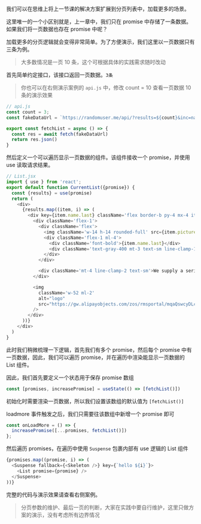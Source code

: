 
我们可以在思维上将上一节课的解决方案扩展到分页列表中，加载更多的场景。

这里唯一的一个小区别就是，上一章中，我们只在 promise 中存储了一条数据。如果我们将一页数据也存在 promise 中呢？

加载更多的分页逻辑就会变得非常简单。为了方便演示，我们这里以一页数据只有三条为例。

> 大多数情况是一页 10 条，这个可根据具体的实践需求随时改动


首先简单约定接口，该接口返回一页数据。`3条`

> 你也可以在右侧演示案例的 `api.js` 中，修改 count = 10 查看一页数据 10 条的演示效果

```javascript
// api.js
const count = 3;
const fakeDataUrl = `https://randomuser.me/api/?results=${count}&inc=name,gender,email,nat,picture&noinfo`;

export const fetchList = async () => {
  const res = await fetch(fakeDataUrl)
  return res.json()
}
```

然后定义一个可以遍历显示一页数据的组件。该组件接收一个 promise，并使用 use 读取请求结果。

```javascript
// List.jsx
import { use } from 'react';
export default function CurrentList({promise}) {
  const {results} = use(promise)
  return (
    <div>
      {results.map((item, i) => (
        <div key={item.name.last} className='flex border-b py-4 mx-4 items-center'>
          <div className='flex-1'>
            <div className='flex'>
              <img className='w-14 h-14 rounded-full' src={item.picture.large} alt='' />
              <div className='flex-1 ml-4'>
                <div className='font-bold'>{item.name.last}</div>
                <div className='text-gray-400 mt-3 text-sm line-clamp-1'>react 19 re, a design language for background applications</div>
              </div>
            </div>

            <div className='mt-4 line-clamp-2 text-sm'>We supply a series of design principles, practical patterns and high quality design resources (Sketch and Axure), to help people create their product prototypes beautifully and efficiently.</div>
          </div>

          <img
            className='w-52 ml-2'
            alt="logo"
            src="https://gw.alipayobjects.com/zos/rmsportal/mqaQswcyDLcXyDKnZfES.png"
          />
        </div>
      ))}
    </div>
  )
}
```

此时我们稍微梳理一下逻辑，首先我们有多个 promise，然后每个 promise 中有一页数据，因此，我们可以遍历 promise，并在遍历中渲染能显示一页数据的 List 组件。

因此，我们首先要定义一个状态用于保存 promise 数组

```javascript
const [promises, increasePromise] = useState(() => [fetchList()])
```

初始化时需要渲染一页数据，所以我们设置该数组的默认值为 `[fetchList()]`

loadmore 事件触发之后，我们只需要往该数组中新增一个 promise 即可

```javascript
const onLoadMore = () => {
  increasePromise([...promises, fetchList()])
};
```

然后遍历 promises，在遍历中使用 `Suspense` 包裹内部有 use 逻辑的 List 组件

```javascript
{promises.map((promise, i) => (
  <Suspense fallback={<Skeleton />} key={`hello ${i}`}>
    <List promise={promise} />
  </Suspense>
))}
```

完整的代码与演示效果请查看右侧案例。

> 分页参数的维护、最后一页的判断，大家在实践中要自行维护，这里只做方案的演示，没有考虑所有边界情况
